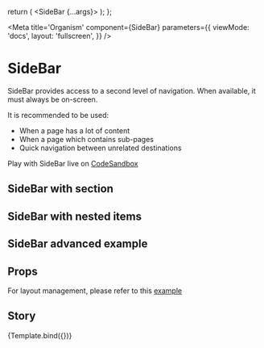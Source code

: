 

  return (
    <Router>
      <SideBar {...args}>
        <SideBarSection label='Section #1'>
          <SideBarItem label='Direct link #1' to='/link1' />
          <SideBarItem label='Direct link #2 - external link' to='/link2' externalLink />
          <SideBarItem label='Direct link #3' to='/link3' />
        </SideBarSection>
        <SideBarSection label='Section #2'>
          <SideBarItem label='Disabled subsection #2-1' to='/link4' disabled>
            <SideBarItem label='Direct link 1 in #2-1' to='/link4/link1' />
            <SideBarItem label='Direct link 2 in #2-2' to='/link4/link2' />
          </SideBarItem>
          <SideBarItem label='Subsection #2-2 with divider' to='/link5'>
            <SideBarItem label='Direct link 1 in #2-2' to='/link5/link1' />
            <SideBarItem label='Direct link 2 in #2-2' to='/link5/link2' />
          </SideBarItem>
          <SideBarItem label='Subsection #2-3' to='/link6'>
            <SideBarItem label='Direct link 1 in #2-3' to='/link6/link1' />
            <SideBarItem label='Direct link 2 in #2-3' to='/link6/link2' />
          </SideBarItem>
          <SideBarItem label='Hidden subsection #2-4' to='/link7' hidden>
            <SideBarItem label='Direct link 1 in #2-4' to='/link7/link1' />
            <SideBarItem label='Direct link 2 in #2-4' to='/link7/link2' />
          </SideBarItem>
        </SideBarSection>
        <SideBarSection divider label='Section #3 with divider'>
          <SideBarItem label='Subsection #3-1 with only one non-hidden subitem' to='/link8'>
            <SideBarItem label='Hidden direct link 1 in #3-1' to='/link8/link1' hidden />
            <SideBarItem label='Direct link 3 in #3-1' to='/link8/link2' />
          </SideBarItem>
          <SideBarItem label='Subsection #3-2 with all subitems hidden or disabled' to='/link9'>
            <SideBarItem label='Hidden direct link 1 in #3-2' to='/link9/link1' hidden />
            <SideBarItem label='Hidden direct link 2 in #3-2' to='/link9/link2' disabled />
          </SideBarItem>
        </SideBarSection>
        <SideBarSection divider>
          <SideBarItem label='Direct link in invisible section with divider' to='/link10' />
        </SideBarSection>
      </SideBar>
    </Router>
  );
};

<Meta
  title='Organism'
  component={SideBar}
  parameters={{
    viewMode: 'docs',
    layout: 'fullscreen',
  }}
/>

# SideBar

SideBar provides access to a second level of navigation. When available, it must always be on-screen.

It is recommended to be used:

- When a page has a lot of content
- When a page which contains sub-pages
- Quick navigation between unrelated destinations

Play with SideBar live on [CodeSandbox](https://codesandbox.io/s/sidebar-demo-t4s312)

## SideBar with section

<Canvas isExpanded={true}>
  <Router>
    <SideBar backToMenu='Back to menu' height='300px' unfixed width='250px'>
      <SideBarSection label='Section #1'>
        <SideBarItem label='Direct link #1' to='/link1' />
        <SideBarItem label='Direct link #2 - external link' to='/link2' externalLink />
        <SideBarItem label='Direct link #3' to='/link3' />
      </SideBarSection>
    </SideBar>
  </Router>
</Canvas>

## SideBar with nested items

<Canvas isExpanded={true}>
  <Router>
    <SideBar backToMenu='Back to menu' height='250px' unfixed width='400px'>
      <SideBarItem label='With subitems' to='/link1'>
        <SideBarItem label='Direct link #1' to='/link1/link1' />
        <SideBarItem label='Direct link #2' to='/link1/link2' />
      </SideBarItem>
      <SideBarItem label='Direct Link' to='/link2' />
    </SideBar>
  </Router>
</Canvas>

## SideBar advanced example

<Canvas isExpanded={true}>
  <Router>
    <SideBar backToMenu='Back to menu' height='600px' unfixed width='250px'>
      <SideBarSection label='Section #1'>
        <SideBarItem label='Direct link #1' to='/link1' />
        <SideBarItem label='Direct link #2 - external link' to='/link2' externalLink />
        <SideBarItem label='Direct link #3' to='/link3' />
      </SideBarSection>
      <SideBarSection label='Section #2'>
        <SideBarItem label='Disabled subsection #2-1' to='/link4' disabled>
          <SideBarItem label='Direct link 1 in #2-1' to='/link4/link1' />
          <SideBarItem label='Direct link 2 in #2-2' to='/link4/link2' />
        </SideBarItem>
        <SideBarItem label='Subsection #2-2 with divider' to='/link5'>
          <SideBarItem label='Direct link 1 in #2-2' to='/link5/link1' />
          <SideBarItem label='Direct link 2 in #2-2' to='/link5/link2' />
        </SideBarItem>
        <SideBarItem label='Subsection #2-3' to='/link6'>
          <SideBarItem label='Direct link 1 in #2-3' to='/link6/link1' />
          <SideBarItem label='Direct link 2 in #2-3' to='/link6/link2' />
        </SideBarItem>
        <SideBarItem label='Hidden subsection #2-4' to='/link7' hidden>
          <SideBarItem label='Direct link 1 in #2-4' to='/link7/link1' />
          <SideBarItem label='Direct link 2 in #2-4' to='/link7/link2' />
        </SideBarItem>
      </SideBarSection>
      <SideBarSection label='Section #3 with divider' divider>
        <SideBarItem label='Subsection #3-1 with only one non-hidden subitem' to='/link8'>
          <SideBarItem label='Hidden direct link 1 in #3-1' to='/link8/link1' hidden />
          <SideBarItem label='Direct link 3 in #3-1' to='/link8/link2' />
        </SideBarItem>
        <SideBarItem label='Subsection #3-2 with all subitems hidden or disabled' to='/link9'>
          <SideBarItem label='Hidden direct link 1 in #3-2' to='/link9/link1' hidden />
          <SideBarItem label='Hidden direct link 2 in #3-2' to='/link9/link2' disabled />
        </SideBarItem>
      </SideBarSection>
      <SideBarSection divider>
        <SideBarItem label='Direct link in invisible section with divider' to='/link10' />
      </SideBarSection>
    </SideBar>
  </Router>
</Canvas>

## Props

<ArgsTable of={SideBar} sort='requiredFirst' />

For layout management, please refer to this [example](https://codesandbox.io/s/size-management-sidebar-xtpkk0)

## Story

<Canvas>
  <Story
    name='SideBar'
    args={{
      backToMenu: 'Back to menu',
      height: '600px',
      unfixed: true,
      width: '300px',
    }}>
    {Template.bind({})}
  </Story>
</Canvas>
